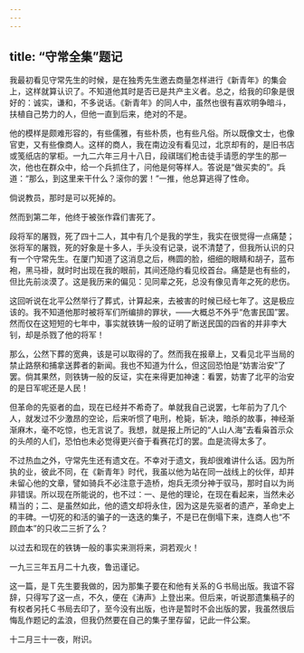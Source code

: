 ```yaml
---
---
---
```

title: “守常全集”题记
---



我最初看见守常先生的时候，是在独秀先生邀去商量怎样进行《新青年》的集会上，这样就算认识了。不知道他其时是否已是共产主义者。总之，给我的印象是很好的：诚实，谦和，不多说话。《新青年》的同人中，虽然也很有喜欢明争暗斗，扶植自己势力的人，但他一直到后来，绝对的不是。

他的模样是颇难形容的，有些儒雅，有些朴质，也有些凡俗。所以既像文士，也像官吏，又有些像商人。这样的商人，我在南边没有看见过，北京却有的，是旧书店或笺纸店的掌柜。一九二六年三月十八日，段祺瑞们枪击徒手请愿的学生的那一次，他也在群众中，给一个兵抓住了，问他是何等样人。答说是“做买卖的”。兵道：“那么，到这里来干什么？滚你的罢！”一推，他总算逃得了性命。

倘说教员，那时是可以死掉的。

然而到第二年，他终于被张作霖们害死了。

段将军的屠戮，死了四十二人，其中有几个是我的学生，我实在很觉得一点痛楚；张将军的屠戮，死的好象是十多人，手头没有记录，说不清楚了，但我所认识的只有一个守常先生。在厦门知道了这消息之后，椭圆的脸，细细的眼睛和胡子，蓝布袍，黑马褂，就时时出现在我的眼前，其间还隐约看见绞首台。痛楚是也有些的，但比先前淡漠了。这是我历来的偏见：见同辈之死，总没有像见青年之死的悲伤。

这回听说在北平公然举行了葬式，计算起来，去被害的时候已经七年了。这是极应该的。我不知道他那时被将军们所编排的罪状，——大概总不外乎“危害民国”罢。然而仅在这短短的七年中，事实就铁铸一般的证明了断送民国的四省的并非李大钊，却是杀戮了他的将军！

那么，公然下葬的宽典，该是可以取得的了。然而我在报章上，又看见北平当局的禁止路祭和捕拿送葬者的新闻。我也不知道为什么，但这回恐怕是“妨害治安”了罢。倘其果然，则铁铸一般的反证，实在来得更加神速：看罢，妨害了北平的治安的是日军呢还是人民！

但革命的先驱者的血，现在已经并不希奇了。单就我自己说罢，七年前为了几个人，就发过不少激昂的空论，后来听惯了电刑，枪毙，斩决，暗杀的故事，神经渐渐麻木，毫不吃惊，也无言说了。我想，就是报上所记的“人山人海”去看枭首示众的头颅的人们，恐怕也未必觉得更兴奋于看赛花灯的罢。血是流得太多了。

不过热血之外，守常先生还有遗文在。不幸对于遗文，我却很难讲什么话。因为所执的业，彼此不同，在《新青年》时代，我虽以他为站在同一战线上的伙伴，却并未留心他的文章，譬如骑兵不必注意于造桥，炮兵无须分神于驭马，那时自以为尚非错误。所以现在所能说的，也不过：一、是他的理论，在现在看起来，当然未必精当的；二、是虽然如此，他的遗文却将永住，因为这是先驱者的遗产，革命史上的丰碑。一切死的和活的骗子的一迭迭的集子，不是已在倒塌下来，连商人也“不顾血本”的只收二三折了么？

以过去和现在的铁铸一般的事实来测将来，洞若观火！

一九三三年五月二十九夜，鲁迅谨记。

这一篇，是Ｔ先生要我做的，因为那集子要在和他有关系的Ｇ书局出版。我谊不容辞，只得写了这一点，不久，便在《涛声》上登出来。但后来，听说那遗集稿子的有权者另托Ｃ书局去印了，至今没有出版，也许是暂时不会出版的罢，我虽然很后悔乱作题记的孟浪，但我仍然要在自己的集子里存留，记此一件公案。

十二月三十一夜，附识。